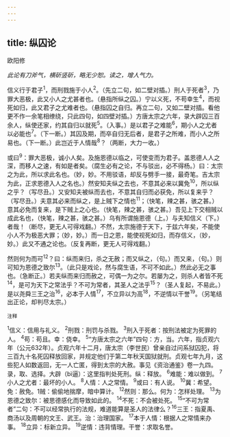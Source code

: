 ```yaml
---
---
---
```

title: 纵囚论
---



欧阳修

*此论有刀斧气，横斫竖斫，略无少恕。读之，增人气力。*

信义行于君子<sup>1</sup>，而刑戮施于小人<sup>2</sup>。（先立二句，如二壁对插。）刑人于死者<sup>3</sup>，乃罪大恶极，此又小人之尤甚者也。（悬指所纵之囚。）宁以义死，不苟幸生<sup>4</sup>，而视死如归，此又君子之尤难者也。（悬指囚之自归。再立二句，又如二壁对插。看他更不作一余笔相缭绕，只此四句，如四壁对插。）方唐太宗之六年，录大辟囚三百余人，纵使还家，约其自归以就死<sup>5</sup>。（入事。）是以君子之难能<sup>6</sup>，期小人之尤者以必能也<sup>7</sup>。（下一断。）其囚及期，而卒自归无后者，是君子之所难，而小人之所易也。（下一断。）此岂近于人情哉<sup>8</sup>？（两断，大力一收。）

或曰<sup>9</sup>：罪大恶极，诚小人矣。及施恩德以临之，可使变而为君子。盖恩德人人之深，而移人之速，有如是者矣。（腐生必有之论，不与驳出，必不得杨。）曰：太宗之为此，所以求此名也。（妙，妙。不用驳语，却反与劈手一接，最奇笔。吉太宗为此，正求恩德入人之名也。）然安知夫纵之去也，不意其必来以冀免<sup>10</sup>，所以纵之乎？（写尽丑。）又安知夫被纵而去也，不意其自归而必获免，所以复来乎？（写尽丑。）夫意其必来而纵之，是上贼下之情也<sup>11</sup>；（快笔，辣之甚，骇之甚。）意其必免而复来，是下贼上之心也。（快笔，辣之甚，骇之甚。）吾见上下交相贼以成此名也，（快笔，辣之甚，骇之甚。）乌有所谓施恩德（上。）与夫知信义（下。）者哉！（断尽，更无人可得戏翻。）不然，太宗施德于天下，于兹六年矣，不能使小人不为极恶大罪；（妙，妙。）而一日之恩，能使视死如归，而存信义，（妙，妙。）此又不通之论也。（反复再断，更无人可得戏翻。）

然则何为而可<sup>12</sup>？曰：纵而来归，杀之无赦；而又纵之，（句。）而又来，（句。）则可知为恩德之致尔<sup>13</sup>。（此只是戏论，然与腐生语，不可不如此。）然此必无之事也。（急断正。）若夫纵而来归而赦之，可偶一为之尔。若屡为之，则杀人者皆不死<sup>14</sup>，是可为天下之常法乎？不可为常者，其圣人之法乎<sup>15</sup>？（圣人复起，不易此。）是以尧舜三王之治<sup>16</sup>，必本于人情<sup>17</sup>，不立异以为高<sup>18</sup>，不逆情以干誉<sup>19</sup>。（另笔结出正论，却判尽太宗。）

<sup>注释</sup>

<sup>1</sup>信义：信用与礼义。
<sup>2</sup>刑戮：刑罚与杀戮。
<sup>3</sup>刑入于死者：按刑法被定为死罪的人。
<sup>4</sup>苟：苟且。幸：侥幸。
<sup>5</sup>“方唐太宗之六年”四句：方，当。六年，指贞观六年（公元632年）。贞观六年十二月，唐太宗（李世民）曾亲自过问系狱囚犯，将三百九十名死囚释放回家，并规定他们于第二年秋天国狱就刑。贞观七年九月，这些犯人如数返回，无一人亡匿，得到太宗的大赦。事见《资治通鉴》卷一九四。录，取、选择。大辟（bì逼）：这里指判处死刑。纵：释放。
<sup>6</sup>难能：难以做到。
<sup>7</sup>小人之尤者：最坏的小人。
<sup>8</sup>人情：人之常情。
<sup>9</sup>或曰：有人说。
<sup>10</sup>冀：希望。免：赦免。1贼：偷偷地揣摩，暗中算计。
<sup>12</sup>然则：那么。何为：怎样处理。
<sup>13</sup>为恩德之致尔：被思德感化而导致如此的。
<sup>14</sup>不死：不会被处死。
<sup>15</sup>“不可为常者”二句：不可以经常执行的法规，难道能算是圣人的法律么？<sup>16</sup>三王：指夏禹、商汤以及周朝的文王、武王。治：治理国家。
<sup>17</sup>本于人情：根据人之常情来办事。
<sup>18</sup>立异：标新立异。
<sup>19</sup>逆情：违背情理。干誉：求取名誉。
